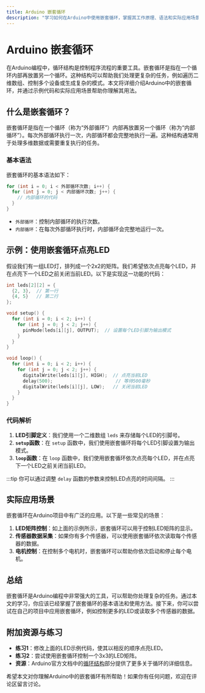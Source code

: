 ```yaml
---
title: Arduino 嵌套循环
description: "学习如何在Arduino中使用嵌套循环，掌握其工作原理、语法和实际应用场景。"
---
```


# Arduino 嵌套循环

在Arduino编程中，循环结构是控制程序流程的重要工具。嵌套循环是指在一个循环内部再放置另一个循环。这种结构可以帮助我们处理更复杂的任务，例如遍历二维数组、控制多个设备或生成复杂的模式。本文将详细介绍Arduino中的嵌套循环，并通过示例代码和实际应用场景帮助你理解其用法。

## 什么是嵌套循环？

嵌套循环是指在一个循环（称为“外部循环”）内部再放置另一个循环（称为“内部循环”）。每次外部循环执行一次，内部循环都会完整地执行一遍。这种结构通常用于处理多维数据或需要重复执行的任务。

### 基本语法

嵌套循环的基本语法如下：

```cpp
for (int i = 0; i < 外部循环次数; i++) {
  for (int j = 0; j < 内部循环次数; j++) {
    // 内部循环的代码
  }
}
```

- `外部循环`：控制内部循环的执行次数。
- `内部循环`：在每次外部循环执行时，内部循环会完整地运行一次。

## 示例：使用嵌套循环点亮LED

假设我们有一组LED灯，排列成一个2x2的矩阵。我们希望依次点亮每个LED，并在点亮下一个LED之前关闭当前LED。以下是实现这一功能的代码：

```cpp
int leds[2][2] = {
  {2, 3},  // 第一行
  {4, 5}   // 第二行
};

void setup() {
  for (int i = 0; i < 2; i++) {
    for (int j = 0; j < 2; j++) {
      pinMode(leds[i][j], OUTPUT);  // 设置每个LED引脚为输出模式
    }
  }
}

void loop() {
  for (int i = 0; i < 2; i++) {
    for (int j = 0; j < 2; j++) {
      digitalWrite(leds[i][j], HIGH);  // 点亮当前LED
      delay(500);                       // 等待500毫秒
      digitalWrite(leds[i][j], LOW);   // 关闭当前LED
    }
  }
}
```

### 代码解析

1. **LED引脚定义**：我们使用一个二维数组 `leds` 来存储每个LED的引脚号。
2. **`setup`函数**：在 `setup` 函数中，我们使用嵌套循环将每个LED引脚设置为输出模式。
3. **`loop`函数**：在 `loop` 函数中，我们使用嵌套循环依次点亮每个LED，并在点亮下一个LED之前关闭当前LED。

:::tip
你可以通过调整 `delay` 函数的参数来控制LED点亮的时间间隔。
:::

## 实际应用场景

嵌套循环在Arduino项目中有广泛的应用。以下是一些常见的场景：

1. **LED矩阵控制**：如上面的示例所示，嵌套循环可以用于控制LED矩阵的显示。
2. **传感器数据采集**：如果你有多个传感器，可以使用嵌套循环依次读取每个传感器的数据。
3. **电机控制**：在控制多个电机时，嵌套循环可以帮助你依次启动和停止每个电机。

## 总结

嵌套循环是Arduino编程中非常强大的工具，可以帮助你处理复杂的任务。通过本文的学习，你应该已经掌握了嵌套循环的基本语法和使用方法。接下来，你可以尝试在自己的项目中应用嵌套循环，例如控制更多的LED或读取多个传感器的数据。

## 附加资源与练习

- **练习1**：修改上面的LED示例代码，使其以相反的顺序点亮LED。
- **练习2**：尝试使用嵌套循环控制一个3x3的LED矩阵。
- **资源**：Arduino官方文档中的[循环结构](https://www.arduino.cc/reference/en/language/structure/control-structure/for/)部分提供了更多关于循环的详细信息。

希望本文对你理解Arduino中的嵌套循环有所帮助！如果你有任何问题，欢迎在评论区留言讨论。